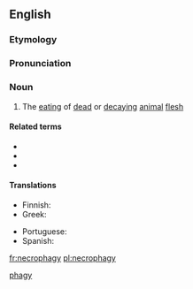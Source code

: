 ==English==

===Etymology===
{{confix|necro|phagy|lang=en}}

===Pronunciation===
{{rfp|lang=en}}

===Noun===
{{en-noun|-}}

# The [[eating]] of [[dead]] or [[decaying]] [[animal]] [[flesh]]

====Related terms====
* {{l|en|necrophagan}}
* {{l|en|necrophage}}
* {{l|en|necrophagous}}

====Translations====
{{trans-top|eating of dead or decaying animal flesh}}
* Finnish: {{t|fi|raadonsyönti}}
* Greek: {{t+|el|νεκροφαγία|f}}
{{trans-mid}}
* Portuguese: {{t|pt|necrofagia|f}}
* Spanish: {{t|es|necrofagia|f}}
{{trans-bottom}}

[[Category:English words prefixed with necro-|phagy]]

[[fr:necrophagy]]
[[pl:necrophagy]]